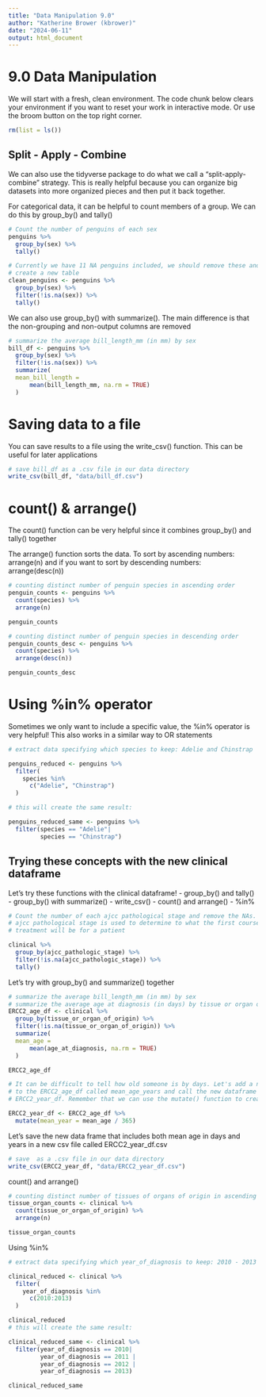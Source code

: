 ---
title: "Data Manipulation 9.0"
author: "Katherine Brower (kbrower)"
date: "2024-06-11"
output: html_document
---

# 9.0 Data Manipulation

We will start with a fresh, clean environment. 
The code chunk below clears your environment if you want to reset your work in interactive mode. Or use the broom button on the top right corner.

```{r}
rm(list = ls())
```

## Split - Apply - Combine
We can also use the tidyverse package to do what we call a "split-apply-combine" strategy. This is really helpful because you can organize big datasets into more organized pieces and then put it back together.

For categorical data, it can be helpful to count members of a group.
We can do this by group_by() and tally()

```{r} 
# Count the number of penguins of each sex
penguins %>%
  group_by(sex) %>%
  tally()

# Currently we have 11 NA penguins included, we should remove these and 
# create a new table
clean_penguins <- penguins %>%
  group_by(sex) %>%
  filter(!is.na(sex)) %>%
  tally()
```

We can also use group_by() with summarize(). The main difference is that the non-grouping and non-output columns are removed

```{r}
# summarize the average bill_length_mm (in mm) by sex
bill_df <- penguins %>%
  group_by(sex) %>%
  filter(!is.na(sex)) %>%
  summarize(
  mean_bill_length =
      mean(bill_length_mm, na.rm = TRUE)
  )
```

# Saving data to a file
You can save results to a file using the write_csv() function. This can
be useful for later applications
```{r}
# save bill_df as a .csv file in our data directory
write_csv(bill_df, "data/bill_df.csv")
```

# count() & arrange()
The count() function can be very helpful since it combines group_by() and tally() together

The arrange() function sorts the data. To sort by ascending numbers: arrange(n) and if you want to sort by descending numbers: arrange(desc(n))

```{r}
# counting distinct number of penguin species in ascending order
penguin_counts <- penguins %>%
  count(species) %>%
  arrange(n)

penguin_counts

# counting distinct number of penguin species in descending order
penguin_counts_desc <- penguins %>%
  count(species) %>%
  arrange(desc(n))

penguin_counts_desc
```

# Using %in% operator
Sometimes we only want to include a specific value, the %in% operator is very helpful! This also works in a similar way to OR statements

```{r}
# extract data specifying which species to keep: Adelie and Chinstrap

penguins_reduced <- penguins %>%
  filter(
    species %in%
      c("Adelie", "Chinstrap")
  )

# this will create the same result:

penguins_reduced_same <- penguins %>%
  filter(species == "Adelie"|
         species == "Chinstrap")
```

## Trying these concepts with the new clinical dataframe
Let's try these functions with the clinical dataframe!
- group_by() and tally()
- group_by() with summarize()
- write_csv()
- count() and arrange()
- %in%

```{r}
# Count the number of each ajcc pathological stage and remove the NAs.
# ajcc pathological stage is used to determine to what the first course of 
# treatment will be for a patient

clinical %>%
  group_by(ajcc_pathologic_stage) %>%
  filter(!is.na(ajcc_pathologic_stage)) %>%
  tally()
```

Let's try with group_by() and summarize() together
```{r}
# summarize the average bill_length_mm (in mm) by sex
# summarize the average age at diagnosis (in days) by tissue or organ of origin
ERCC2_age_df <- clinical %>%
  group_by(tissue_or_organ_of_origin) %>%
  filter(!is.na(tissue_or_organ_of_origin)) %>%
  summarize(
  mean_age =
      mean(age_at_diagnosis, na.rm = TRUE)
  )

ERCC2_age_df

# It can be difficult to tell how old someone is by days. Let's add a new column
# to the ERCC2_age_df called mean_age_years and call the new dataframe 
# ERCC2_year_df. Remember that we can use the mutate() function to create columns.

ERCC2_year_df <- ERCC2_age_df %>%
  mutate(mean_year = mean_age / 365)
```

Let's save the new data frame that includes both mean age in days and years in
a new csv file called ERCC2_year_df.csv
```{r}
# save  as a .csv file in our data directory
write_csv(ERCC2_year_df, "data/ERCC2_year_df.csv")
```

count() and arrange()
```{r}
# counting distinct number of tissues of organs of origin in ascending order
tissue_organ_counts <- clinical %>%
  count(tissue_or_organ_of_origin) %>%
  arrange(n)

tissue_organ_counts
```

Using %in%
```{r}
# extract data specifying which year_of_diagnosis to keep: 2010 - 2013

clinical_reduced <- clinical %>%
  filter(
    year_of_diagnosis %in%
      c(2010:2013)
  )

clinical_reduced
# this will create the same result:

clinical_reduced_same <- clinical %>%
  filter(year_of_diagnosis == 2010|
         year_of_diagnosis == 2011 |
         year_of_diagnosis == 2012 |
         year_of_diagnosis == 2013)

clinical_reduced_same
```
